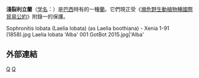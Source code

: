 {{Speciesbox
| genus = Sophronitis
| species = lobata
| authority = ([[約翰·林德利|Lindl.]]) [[Van_den_Berg|Van den Berg]] & [[M.W.Chase|M.W.Chase]]
| image = Laelia lobata1.jpg
| synonyms = 
* ''Cattleya lobata''
* ''Laelia boothiana''
* ''Bletia lobata''
* ''Bletia boothiana''
* ''Laelia rivieri''
* ''Laelia lobata''
* ''Laelia lobata'' var. ''alba''
* ''Hadrolaelia lobata''
* ''Brasilaelia lobata''
* ''Chironiella lobata''
}}

'''淺裂利立蘭'''（[[学名|学名]]：''{{lang|la|Sophronitis lobata}}''）是[[巴西|巴西]]特有的一種[[蘭|蘭]]。它們現正受《[[瀕危野生動植物種國際貿易公約|瀕危野生動植物種國際貿易公約]]》附錄一的保護。

<gallery>
Sophronitis lobata (Laelia lobata) (as Laelia boothiana) - Xenia 1-91 (1858).jpg
Laelia lobata 'Alba' 001 GotBot 2015.jpg|'Alba'
</gallery>

==外部連結==
{{commons|Sophronitis lobata}}
{{Taxonbar|from=Q4247975}}

[[Category:索芙蘿屬|Q]]
[[Category:巴西植物|Q]]